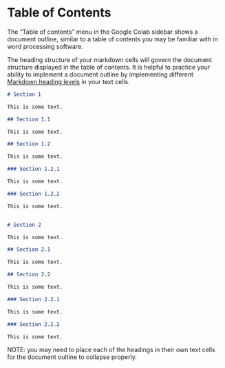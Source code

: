 # Table of Contents

The "Table of contents" menu in the Google Colab sidebar shows a document outline, similar to a table of contents you may be familiar with in word processing software.

The heading structure of your markdown cells will govern the document structure displayed in the table of contents. It is helpful to practice your ability to implement a document outline by implementing different [Markdown heading levels](https://www.markdownguide.org/basic-syntax/#headings) in your text cells.


```md
# Section 1

This is some text.

## Section 1.1

This is some text.

## Section 1.2

This is some text.

### Section 1.2.1

This is some text.

### Section 1.2.2

This is some text.


# Section 2

This is some text.

## Section 2.1

This is some text.

## Section 2.2

This is some text.

### Section 2.2.1

This is some text.

### Section 2.2.2

This is some text.

```

::: {.callout-tip}
NOTE: you may need to place each of the headings in their own text cells for the document oultine to collapse properly.
:::
